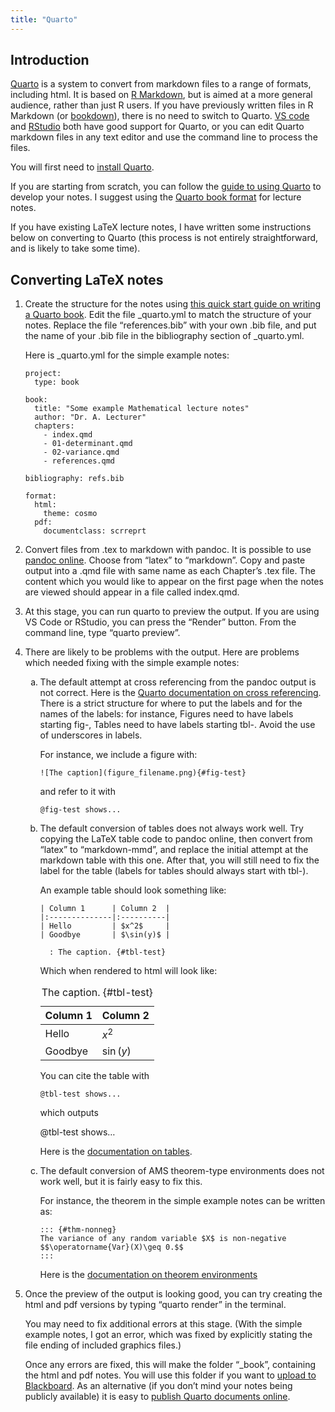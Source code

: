 ```yaml
---
title: "Quarto"
---
```


## Introduction

[Quarto](https://quarto.org/) is a system to convert from markdown
files to a range of formats, including html. It is based on [R
Markdown](https://rmarkdown.rstudio.com/), but is aimed at a more
general audience, rather than just R users. If you have previously
written files in R Markdown (or [bookdown](https://bookdown.org/)),
there is no need to switch to Quarto. [VS
code](https://code.visualstudio.com/) and
[RStudio](https://posit.co/download/rstudio-desktop/) both have good
support for Quarto, or you can edit Quarto markdown files in any text
editor and use the command line to process the files.

You will first need to [install Quarto](https://quarto.org/docs/get-started/).

 If you are starting from scratch, you can follow the [guide
to using Quarto](https://quarto.org/docs/guide/) to develop your
notes. I suggest using the [Quarto book
format](https://quarto.org/docs/books/) for lecture notes.

If you have existing LaTeX lecture notes, I have written some
instructions below on converting to Quarto (this process is not
entirely straightforward, and is likely to take some time).


## Converting LaTeX notes

1. Create the structure for the notes using [this quick start guide on
   writing a Quarto book](https://quarto.org/docs/books/#quick-start).
   Edit the file _quarto.yml to match the structure of your
   notes. Replace the file "references.bib" with your own .bib file,
   and put the name of your .bib file in the bibliography section of
   _quarto.yml. 
   
   Here is _quarto.yml for the simple example notes:
   
   ```
   project:
	 type: book

   book:
	 title: "Some example Mathematical lecture notes"
	 author: "Dr. A. Lecturer"
	 chapters:
	   - index.qmd
	   - 01-determinant.qmd
	   - 02-variance.qmd
	   - references.qmd

   bibliography: refs.bib

   format:
	 html:
	   theme: cosmo
	 pdf:
	   documentclass: scrreprt
			
	```
	
2. Convert files from .tex to markdown with pandoc. It is possible to
   use [pandoc online](https://pandoc.org/try/). Choose from "latex"
   to "markdown". Copy and paste output into a .qmd file with same
   name as each Chapter's .tex file. The content which you would like
   to appear on the first page when the notes are viewed should appear
   in a file called index.qmd.
   
3. At this stage, you can run quarto to preview the output. If you are
   using VS Code or RStudio, you can press the "Render" button. From
   the command line, type "quarto preview".
   
4. There are likely to be problems with the output. Here are
   problems which needed fixing with the simple example notes:

	a) The default attempt at cross referencing from the pandoc output
		is not correct. Here is the [Quarto documentation on cross
		referencing](https://quarto.org/docs/authoring/cross-references.html).
		There is a strict structure for where to put the labels and
		for the names of the labels: for instance, Figures need to
		have labels starting fig-, Tables need to have labels starting
		tbl-. Avoid the use of underscores in labels.
	
		For instance, we include a figure with:
	
		```
		![The caption](figure_filename.png){#fig-test}
		```
		and refer to it with
		
		```
		@fig-test shows...
		```
	
	b) The default conversion of tables does not always work well.
		Try copying the LaTeX table code to pandoc online, then
		convert from "latex" to "markdown-mmd", and replace the
		initial attempt at the markdown table with this one. After
		that, you will still need to fix the label for the table
		(labels for tables should always start with tbl-).
		
		An example table should look something like:
		
		```
		| Column 1      | Column 2  |
		|:--------------|:----------|
		| Hello         | $x^2$     |
		| Goodbye       | $\sin(y)$ |
		
		  : The caption. {#tbl-test}
		```
		
		Which when rendered to html will look like:
		
		| Column 1      | Column 2  |
		|:--------------|:----------|
		| Hello         | $x^2$     |
		| Goodbye       | $\sin(y)$ |
		
		  : The caption. {#tbl-test}
		
		You can cite the table with 
		
		```
		@tbl-test shows...
		```
		which outputs
		
		@tbl-test shows...
		
		Here is the [documentation on tables](https://quarto.org/docs/authoring/tables.html).
	
	c) The default conversion of AMS theorem-type environments does
		not work well, but it is fairly easy to fix this.
	
		For instance, the theorem in the simple example notes can be
		written as:
	
		```
		::: {#thm-nonneg}
		The variance of any random variable $X$ is non-negative
		$$\operatorname{Var}(X)\geq 0.$$
		:::
		```
	
		Here is the 
		[documentation on theorem environments](https://quarto.org/docs/authoring/cross-references.html#theorems-and-proofs)

5. Once the preview of the output is looking good, you can try
   creating the html and pdf versions by typing "quarto render" in the
   terminal. 
   
   You may need to fix additional errors at this stage. (With
   the simple example notes, I got an error, which was fixed by
   explicitly stating the file ending of included graphics files.)
   
   Once any errors are fixed, this will make the folder "_book",
   containing the html and pdf notes. You will use this folder if you
   want to [upload to Blackboard](blackboard.qmd). As an alternative
   (if you don't mind your notes being publicly available) it is easy
   to [publish Quarto documents
   online](https://quarto.org/docs/publishing/).

